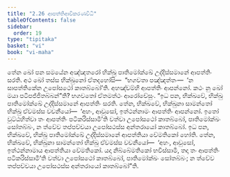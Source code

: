 ```yaml
---
title: "2.26 ආපත්තිආවිකරණවිධි"
tableOfContents: false
sidebar:
  order: 19
type: "tipitaka"
basket: "vi"
book: "vi-maha"
---
```



<DynamicBreadcrumb />

<Division number="170" book="vi-maha">

<Paragraph number="714" book="vi-maha">
තේන ඛෝ පන සමයේන අඤ්ඤතරෝ භික්ඛු පාතිමෝක්ඛේ උද්දිස්සමානේ ආපත්තිං සරති. අථ ඛෝ තස්ස භික්ඛුනෝ ඒතදහෝසි—  “භගවතා පඤ්ඤත්තං—  ‘න සාපත්තිකේන උපෝසථෝ කාතබ්බෝ’ති. අහඤ්චම්හි ආපත්තිං ආපන්නෝ. කථං නු ඛෝ මයා පටිපජ්ජිතබ්බන්”ති? භගවතෝ ඒතමත්ථං ආරෝචේසුං.
</Paragraph>

<Paragraph number="715" book="vi-maha">
“ඉධ පන, භික්ඛවේ, භික්ඛු පාතිමෝක්ඛේ උද්දිස්සමානේ ආපත්තිං සරති. තේන, භික්ඛවේ, භික්ඛුනා සාමන්තෝ භික්ඛු ඒවමස්ස වචනීයෝ—  ‘අහං, ආවුසෝ, ඉත්ථන්නාමං ආපත්තිං ආපන්නෝ. ඉතෝ වුට්ඨහිත්වා තං ආපත්තිං පටිකරිස්සාමී’ති වත්වා උපෝසථෝ කාතබ්බෝ, පාතිමෝක්ඛං සෝතබ්බං, න ත්වේව තප්පච්චයා උපෝසථස්ස අන්තරායෝ කාතබ්බෝ.
</Paragraph>

<Paragraph number="716" book="vi-maha">
ඉධ පන, භික්ඛවේ, භික්ඛු පාතිමෝක්ඛේ උද්දිස්සමානේ ආපත්තියා වේමතිකෝ හෝති. තේන, භික්ඛවේ, භික්ඛුනා සාමන්තෝ භික්ඛු ඒවමස්ස වචනීයෝ—  ‘අහං, ආවුසෝ, ඉත්ථන්නාමාය ආපත්තියා වේමතිකෝ. යදා නිබ්බේමතිකෝ භවිස්සාමි, තදා තං ආපත්තිං පටිකරිස්සාමී’ති වත්වා උපෝසථෝ කාතබ්බෝ, පාතිමෝක්ඛං සෝතබ්බං; න ත්වේව තප්පච්චයා උපෝසථස්ස අන්තරායෝ කාතබ්බෝ”ති.
</Paragraph>
</Division>